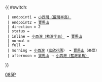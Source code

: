 {{ #switch: {{{format|}}}
  | endpoint1 = [[小西灣（藍灣半島）公共運輸交匯處|小西灣（藍灣半島）]]
  | endpoint2 = [[寶馬山公共運輸交匯處|寶馬山]]
  | direction = 2
  | status =  {{HK Bus Status|P}}
  | inline = [[小西灣（藍灣半島）公共運輸交匯處|小西灣（藍灣半島）]] ↔ [[寶馬山公共運輸交匯處|寶馬山]]
  | normal =
  | full =
  | morning = [[小西灣]]（[[富欣花園]]） → [[寶馬山]]（豪景）
  | afternoon = [[寶馬山公共運輸交匯處|寶馬山]] → [[小西灣（藍灣半島）公共運輸交匯處|小西灣（藍灣半島）]]
}}<noinclude>[[Category:城巴路線模板|085P]]</noinclude>